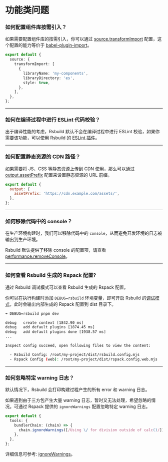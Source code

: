 # 功能类问题

### 如何配置组件库按需引入？

如果需要配置组件库的按需引入，你可以通过 [source.transformImport](/config/source/transform-import) 配置，这个配置的能力等价于 [babel-plugin-import](https://npmjs.com/package/babel-plugin-import)。

```ts
export default {
  source: {
    transformImport: [
      {
        libraryName: 'my-components',
        libraryDirectory: 'es',
        style: true,
      },
    ],
  },
};
```

---

### 如何在编译过程中进行 ESLint 代码校验？

出于编译性能的考虑，Rsbuild 默认不会在编译过程中进行 ESLint 校验，如果你需要该功能，可以使用 Rsbuild 的 [ESLint 插件](/plugins/list/plugin-eslint)。

---

### 如何配置静态资源的 CDN 路径？

如果需要将 JS、CSS 等静态资源上传到 CDN 使用，那么可以通过 [output.assetPrefix](/config/output/asset-prefix) 配置来设置静态资源的 URL 前缀。

```js
export default {
  output: {
    assetPrefix: 'https://cdn.example.com/assets/',
  },
};
```

---

### 如何移除代码中的 console？

在生产环境构建时，我们可以移除代码中的 `console`，从而避免开发环境的日志被输出到生产环境。

Rsbuild 默认提供了移除 console 的配置项，请查看 [performance.removeConsole](/config/performance/remove-console)。

---

### 如何查看 Rsbuild 生成的 Rspack 配置?

通过 Rsbuild 调试模式可以查看 Rsbuild 生成的 Rspack 配置。

你可以在执行构建时添加 `DEBUG=rsbuild` 环境变量，即可开启 Rsbuild 的[调试模式](/guide/debug/debug-mode)，此时会输出内部生成的 Rspack 配置到 dist 目录下。

```bash
➜ DEBUG=rsbuild pnpm dev

debug   create context [1842.90 ms]
debug   add default plugins [1874.45 ms]
debug   add default plugins done [1938.57 ms]
...

Inspect config succeed, open following files to view the content:

  - Rsbuild Config: /root/my-project/dist/rsbuild.config.mjs
  - Rspack Config (web): /root/my-project/dist/rspack.config.web.mjs
```

---

### 如何忽略特定 warning 日志？

默认情况下，Rsbuild 会打印构建过程产生的所有 error 和 warning 日志。

如果遇到由于三方包产生大量 warning 日志，暂时又无法处理，希望忽略的情况。可通过 Rspack 提供的 `ignoreWarnings` 配置忽略特定 warning 日志。

```ts
export default {
  tools: {
    bundlerChain: (chain) => {
      chain.ignoreWarnings([/Using \/ for division outside of calc()/]);
    },
  },
};
```

详细信息可参考: [ignoreWarnings](https://rspack.dev/zh/config/other-options#ignorewarnings)。
